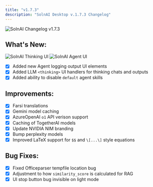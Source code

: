 ```yaml
---
title: "v1.7.3"
description: "SolnAI Desktop v.1.7.3 Changelog"
---
```



<style global jsx>{`
  img {
    aspect-ratio: 16/9;
    object-fit: fit;
    border-radius: 20px;
  }
`}</style>

<Image
  src="/images/product/changelog/header-image.png"
  height={1080}
  width={1920}
  quality={100}
  alt="SolnAI Changelog v1.7.3"
/>

## What's New:

<div
  style={{
    display: "flex",
    gap: "10px",
    padding: "10px",
    flexWrap: "wrap",
    width: "100%",
  }}
>
  <Image
    src="/images/product/changelog/1.7.3/think.png"
    style={{ width: "100%", maxWidth: "400px", height: "auto" }}
    width={0}
    height={0}
    sizes="(max-width: 768px) 100vw, 300px"
    quality={100}
    alt="SolnAI Thinking UI"
  />
  <Image
    src="/images/product/changelog/1.7.3/agent-ui.png"
    style={{ width: "100%", maxWidth: "400px", height: "auto" }}
    width={0}
    height={0}
    sizes="(max-width: 768px) 100vw, 300px"
    quality={100}
    alt="SolnAI Agent UI"
  />
</div>

- [x] Added new Agent logging output UI elements
- [x] Added LLM `<thinking>` UI handlers for thinking chats and outputs
- [x] Added ability to disable `default` agent skills

## Improvements:

- [x] Farsi translations
- [x] Gemini model caching
- [x] AzureOpenAI `o1` API verison support
- [x] Caching of TogetherAI models
- [x] Update NVIDIA NIM branding
- [x] Bump perplexity models
- [x] Improved LaTeX support for `$$` and `\[...\]` style equations

## Bug Fixes:

- [x] Fixed Officeparser tempfile location bug
- [x] Adjustment to how `similarity_score` is calculated for RAG
- [x] UI stop button bug invisible on light mode
